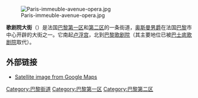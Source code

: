 {{Infobox street
| name = 歌劇院大街<br />{{lang|fr|Avenue de l'Opéra}}
| image = Avenue de l'Opéra Paris.jpg
| image_size = 230px
| image_alt = 
| caption = 巴黎歌劇院大街
| map_type = France Paris
| map_size = 265
| coordinates = {{coord|48|52|01.74|N|02|20|01.75|E|type:landmark_scale:10000|format=dms|display=inline,title}}
| arrondissement = [[巴黎第一區|第一區]]、[[巴黎第二區|第二區]]
| quarter = Palais Royal. Place Vendôme. Gaillon. 
| terminus_a = [[安德烈·馬爾羅廣場|安德烈·馬爾羅廣場]]4號
| terminus_b = [[歌劇院廣場_(巴黎)|歌劇院廣場]]
|length = {{convert|698|m|abbr=on}}
|width = {{convert|30|m|abbr=on}}
| completion_date = 1867年
| inauguration_label = 命名
| inauguration_date = 1873年12月10日
}}
[[File:Paris-immeuble-avenue-opera.jpg|thumb]]

'''歌剧院大街'''（{{lang-fr|Avenue de l'Opéra}}）是法国[[巴黎|巴黎]][[巴黎|第一区]]和[[巴黎|第二区]]的一条街道，[[奥斯曼男爵|奥斯曼男爵]]在法国[[巴黎|巴黎]]市中心开辟的大街之一。它南起[[卢浮宫|卢浮宫]]，北到[[巴黎歌剧院|巴黎歌剧院]]（其主要地位已被[[巴士底歌剧院|巴士底歌剧院]]取代）。 

{{commonscat|Avenue de l'Opéra}}

== 外部链接 ==

* [http://maps.google.com/maps?q=paris,+france&ll=48.867651,2.333736&spn=0.012015,0.041096&t=h&hl=en Satellite image from Google Maps]

[[Category:巴黎街道|Category:巴黎街道]]
[[Category:巴黎第一区|Category:巴黎第一区]]
[[Category:巴黎第二区|Category:巴黎第二区]]